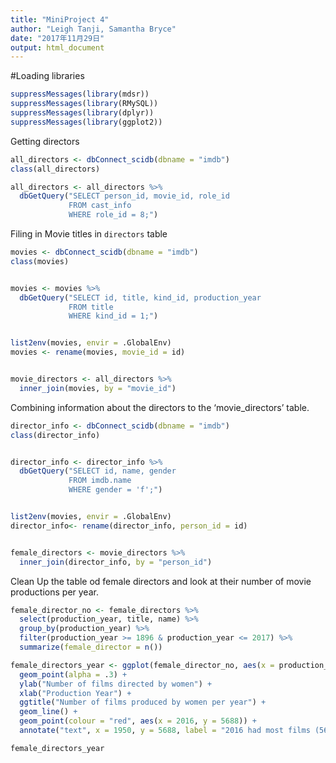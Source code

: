 ```yaml
---
title: "MiniProject 4"
author: "Leigh Tanji, Samantha Bryce"
date: "2017年11月29日"
output: html_document
---
```


#Loading libraries
```r
suppressMessages(library(mdsr))
suppressMessages(library(RMySQL))
suppressMessages(library(dplyr))
suppressMessages(library(ggplot2))
```

Getting directors 
```r
all_directors <- dbConnect_scidb(dbname = "imdb")
class(all_directors)

all_directors <- all_directors %>%
  dbGetQuery("SELECT person_id, movie_id, role_id
             FROM cast_info 
             WHERE role_id = 8;")
```

Filing in Movie titles in `directors` table
```r
movies <- dbConnect_scidb(dbname = "imdb")
class(movies)


movies <- movies %>%
  dbGetQuery("SELECT id, title, kind_id, production_year
             FROM title
             WHERE kind_id = 1;")


list2env(movies, envir = .GlobalEnv)
movies <- rename(movies, movie_id = id)


movie_directors <- all_directors %>%
  inner_join(movies, by = "movie_id")
```

Combining information about the directors to the 'movie_directors' table. 
```r
director_info <- dbConnect_scidb(dbname = "imdb")
class(director_info)


director_info <- director_info %>%
  dbGetQuery("SELECT id, name, gender 
             FROM imdb.name 
             WHERE gender = 'f';")


list2env(movies, envir = .GlobalEnv)
director_info<- rename(director_info, person_id = id)


female_directors <- movie_directors %>%
  inner_join(director_info, by = "person_id")
```

Clean Up the table od female directors and look at their number of movie productions per year.
```r
female_director_no <- female_directors %>%
  select(production_year, title, name) %>%
  group_by(production_year) %>%
  filter(production_year >= 1896 & production_year <= 2017) %>%
  summarize(female_director = n())
```

```r
female_directors_year <- ggplot(female_director_no, aes(x = production_year, y = female_director)) + 
  geom_point(alpha = .3) + 
  ylab("Number of films directed by women") + 
  xlab("Production Year") + 
  ggtitle("Number of films produced by women per year") +
  geom_line() +
  geom_point(colour = "red", aes(x = 2016, y = 5688)) +
  annotate("text", x = 1950, y = 5688, label = "2016 had most films (5688) directed by women", colour = "red", size = 2.5)

female_directors_year
```




















